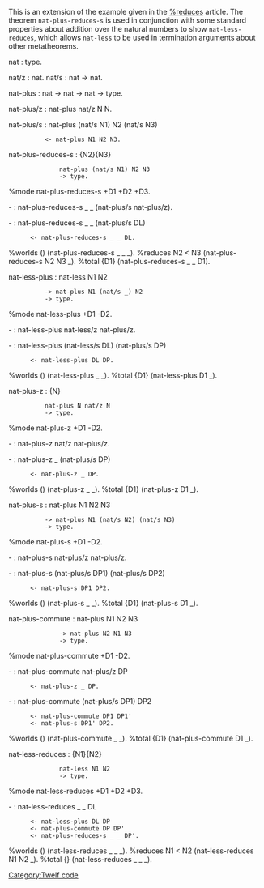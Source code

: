 This is an extension of the example given in the [[%reduces]] article. The theorem <tt>nat-plus-reduces-s</tt> is used in conjunction with some standard properties about addition over the natural numbers to show <tt>nat-less-reduces</tt>, which allows <tt>nat-less</tt> to be used in termination arguments about other metatheorems. 

<twelf>nat : type.

nat/z	: nat.
nat/s	: nat -> nat.



nat-plus : nat -> nat -> nat -> type.

nat-plus/z	: nat-plus nat/z N N.

nat-plus/s	: nat-plus (nat/s N1) N2 (nat/s N3)
		   <- nat-plus N1 N2 N3.



nat-plus-reduces-s	: {N2}{N3}
			   nat-plus (nat/s N1) N2 N3
			   -> type.
%mode nat-plus-reduces-s +D1 +D2 +D3.

-	: nat-plus-reduces-s _ _ (nat-plus/s nat-plus/z).

-	: nat-plus-reduces-s _ _ (nat-plus/s DL)
	   <- nat-plus-reduces-s _ _ DL.

%worlds () (nat-plus-reduces-s _ _ _).
%reduces N2 < N3 (nat-plus-reduces-s N2 N3 _).
%total {D1} (nat-plus-reduces-s _ _ D1).



nat-less-plus	: nat-less N1 N2
		   -> nat-plus N1 (nat/s _) N2
		   -> type.
%mode nat-less-plus +D1 -D2.


-	: nat-less-plus nat-less/z nat-plus/z.

-	: nat-less-plus (nat-less/s DL) (nat-plus/s DP)
	   <- nat-less-plus DL DP.

%worlds () (nat-less-plus _ _).
%total {D1} (nat-less-plus D1 _).



nat-plus-z	: {N}
		   nat-plus N nat/z N
		   -> type.
%mode nat-plus-z +D1 -D2.

-	: nat-plus-z nat/z nat-plus/z.

-	: nat-plus-z _ (nat-plus/s DP)
	   <- nat-plus-z _ DP.

%worlds () (nat-plus-z _ _).
%total {D1} (nat-plus-z D1 _).



nat-plus-s	: nat-plus N1 N2 N3
		   -> nat-plus N1 (nat/s N2) (nat/s N3)
		   -> type.
%mode nat-plus-s +D1 -D2.

-	: nat-plus-s nat-plus/z nat-plus/z.

-	: nat-plus-s (nat-plus/s DP1) (nat-plus/s DP2)
	   <- nat-plus-s DP1 DP2.

%worlds () (nat-plus-s _ _).
%total {D1} (nat-plus-s D1 _).



nat-plus-commute	: nat-plus N1 N2 N3
			   -> nat-plus N2 N1 N3
			   -> type.
%mode nat-plus-commute +D1 -D2.

-	: nat-plus-commute nat-plus/z DP
	   <- nat-plus-z _ DP.

-	: nat-plus-commute (nat-plus/s DP1) DP2
	   <- nat-plus-commute DP1 DP1'
	   <- nat-plus-s DP1' DP2.

%worlds () (nat-plus-commute _ _).
%total {D1} (nat-plus-commute D1 _).



nat-less-reduces	: {N1}{N2}
			   nat-less N1 N2
			   -> type.
%mode nat-less-reduces +D1 +D2 +D3.

-	: nat-less-reduces _ _ DL
	   <- nat-less-plus DL DP
	   <- nat-plus-commute DP DP'
	   <- nat-plus-reduces-s _ _ DP'.

%worlds () (nat-less-reduces _ _ _).
%reduces N1 < N2 (nat-less-reduces N1 N2 _).
%total {} (nat-less-reduces _ _ _).</twelf>

[[Category:Twelf code]]